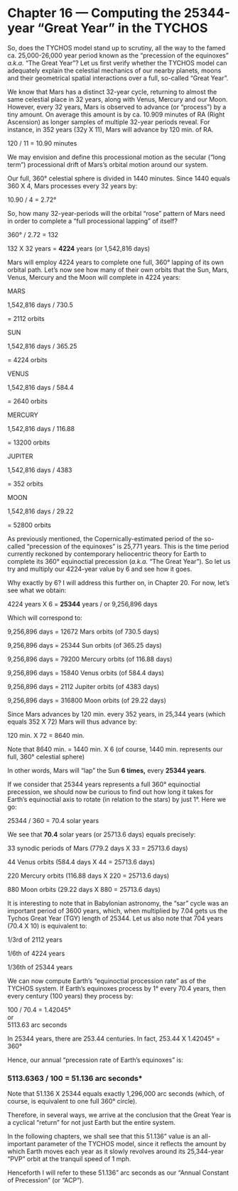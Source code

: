 Chapter 16 — Computing the 25344-year “Great Year” in the TYCHOS
================================================================

So, does the TYCHOS model stand up to scrutiny, all the way to the famed ca. 25,000-26,000 year period known as the “precession of the equinoxes” _a.k.a._ “The Great Year”? Let us first verify whether the TYCHOS model can adequately explain the celestial mechanics of our nearby planets, moons and their geometrical spatial interactions over a full, so-called “Great Year”.

We know that Mars has a distinct 32-year cycle, returning to almost the same celestial place in 32 years, along with Venus, Mercury and our Moon. However, every 32 years, Mars is observed to advance (or “process”) by a tiny amount. On average this amount is by ca. 10.909 minutes of RA (Right Ascension) as longer samples of multiple 32-year periods reveal. For instance, in 352 years (32y X 11), Mars will advance by 120 min. of RA.

120 / 11 = 10.90 minutes

We may envision and define this processional motion as the secular (“long term”) processional drift of Mars’s orbital motion around our system.

Our full, 360° celestial sphere is divided in 1440 minutes. Since 1440 equals 360 X 4, Mars processes every 32 years by:

10.90 / 4 = 2.72°

So, how many 32-year-periods will the orbital “rose” pattern of Mars need in order to complete a “full processional lapping” of itself?

360° / 2.72 = 132

132 X 32 years = **4224** years (or 1,542,816 days)

Mars will employ 4224 years to complete one full, 360° lapping of its own orbital path. Let’s now see how many of their own orbits that the Sun, Mars, Venus, Mercury and the Moon will complete in 4224 years:

MARS

1,542,816 days / 730.5

\= 2112 orbits

SUN

1,542,816 days / 365.25

\= 4224 orbits

VENUS

1,542,816 days / 584.4

\= 2640 orbits

MERCURY

1,542,816 days / 116.88

\= 13200 orbits

JUPITER

1,542,816 days / 4383

\= 352 orbits

MOON

1,542,816 days / 29.22

\= 52800 orbits

As previously mentioned, the Copernically-estimated period of the so-called “precession of the equinoxes” is 25,771 years. This is the time period currently reckoned by contemporary heliocentric theory for Earth to complete its 360° equinoctial precession (_a.k.a._ “The Great Year”). So let us try and multiply our 4224-year value by 6 and see how it goes.

Why exactly by 6? I will address this further on, in Chapter 20. For now, let’s see what we obtain:

4224 years X 6 = **25344** years / or 9,256,896 days

Which will correspond to:

9,256,896 days = 12672 Mars orbits (of 730.5 days)

9,256,896 days = 25344 Sun orbits (of 365.25 days)

9,256,896 days = 79200 Mercury orbits (of 116.88 days)

9,256,896 days = 15840 Venus orbits (of 584.4 days)

9,256,896 days = 2112 Jupiter orbits (of 4383 days)

9,256,896 days = 316800 Moon orbits (of 29.22 days)

Since Mars advances by 120 min. every 352 years, in 25,344 years (which equals 352 X 72) Mars will thus advance by:

120 min. X 72 = 8640 min.

Note that 8640 min. = 1440 min. X 6 (of course, 1440 min. represents our full, 360° celestial sphere)

In other words, Mars will “lap” the Sun **6 times,** every **25344 years**.

If we consider that 25344 years represents a full 360° equinoctial precession, we should now be curious to find out how long it takes for Earth’s equinoctial axis to rotate (in relation to the stars) by just 1°. Here we go:

25344 / 360 = 70.4 solar years

We see that **70.4** solar years (or 25713.6 days) equals precisely:

33 synodic periods of Mars (779.2 days X 33 = 25713.6 days)

44 Venus orbits (584.4 days X 44 = 25713.6 days)

220 Mercury orbits (116.88 days X 220 = 25713.6 days)

880 Moon orbits (29.22 days X 880 = 25713.6 days)

It is interesting to note that in Babylonian astronomy, the “sar” cycle was an important period of 3600 years, which, when multiplied by 7.04 gets us the Tychos Great Year (TGY) length of 25344. Let us also note that 704 years (70.4 X 10) is equivalent to:

1/3rd of 2112 years

1/6th of 4224 years

1/36th of 25344 years

We can now compute Earth’s “equinoctial procession rate” as of the TYCHOS system. If Earth’s equinoxes process by 1° every 70.4 years, then every century (100 years) they process by:

100 / 70.4 = 1.42045°  
or  
5113.63 arc seconds

In 25344 years, there are 253.44 centuries. In fact, 253.44 X 1.42045° = 360°

Hence, our annual “precession rate of Earth’s equinoxes” is:

### 5113.6363 / 100 = 51.136 arc seconds\*

Note that 51.136 X 25344 equals exactly 1,296,000 arc seconds (which, of course, is equivalent to one full 360° circle).

Therefore, in several ways, we arrive at the conclusion that the Great Year is a cyclical “return” for not just Earth but the entire system.

In the following chapters, we shall see that this 51.136” value is an all-important parameter of the TYCHOS model, since it reflects the amount by which Earth moves each year as it slowly revolves around its 25,344-year “PVP” orbit at the tranquil speed of 1 mph.

Henceforth I will refer to these 51.136” arc seconds as our “Annual Constant of Precession” (or “ACP”).